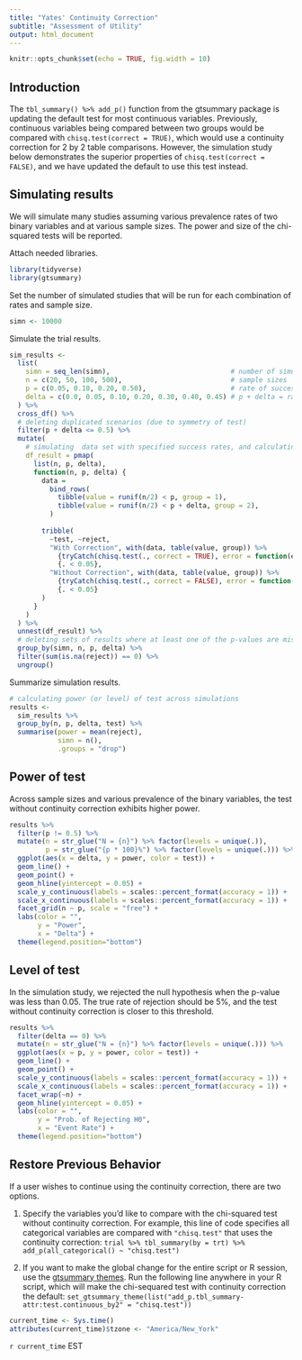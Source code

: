 ```yaml
---
title: "Yates' Continuity Correction"
subtitle: "Assessment of Utility"
output: html_document
---
```


```r
knitr::opts_chunk$set(echo = TRUE, fig.width = 10)
```

## Introduction

The `tbl_summary() %>% add_p()` function from the gtsummary package is updating the default test for most continuous variables.
Previously, continuous variables being compared between two groups would be compared with `chisq.test(correct = TRUE)`, which would use a continuity correction for 2 by 2 table comparisons.
However, the simulation study below demonstrates the superior properties of `chisq.test(correct = FALSE)`, and we have updated the default to use this test instead.

## Simulating results

We will simulate many studies assuming various prevalence rates of two binary variables and at various sample sizes.
The power and size of the chi-squared tests will be reported.

Attach needed libraries.

```r
library(tidyverse)
library(gtsummary)
```

Set the number of simulated studies that will be run for each combination of rates and sample size.

```r
simn <- 10000
```

Simulate the trial results.

```r
sim_results <-
  list(
    simn = seq_len(simn),                              # number of simulations per scenario
    n = c(20, 50, 100, 500),                           # sample sizes
    p = c(0.05, 0.10, 0.20, 0.50),                     # rate of success in group 1
    delta = c(0.0, 0.05, 0.10, 0.20, 0.30, 0.40, 0.45) # p + delta = rate of success in group 2
  ) %>%
  cross_df() %>%
  # deleting duplicated scenarios (due to symmetry of test)
  filter(p + delta <= 0.5) %>%
  mutate(
    # simulating  data set with specified success rates, and calculating p-values
    df_result = pmap(
      list(n, p, delta),
      function(n, p, delta) {
        data = 
          bind_rows(
            tibble(value = runif(n/2) < p, group = 1),
            tibble(value = runif(n/2) < p + delta, group = 2),
          )
        
        tribble(
          ~test, ~reject, 
          "With Correction", with(data, table(value, group)) %>% 
            {tryCatch(chisq.test(., correct = TRUE), error = function(e) NA)$p.value} %>% 
            {. < 0.05},
          "Without Correction", with(data, table(value, group)) %>% 
            {tryCatch(chisq.test(., correct = FALSE), error = function(e) NA)$p.value} %>% 
            {. < 0.05}
        )
      }
    )
  ) %>%
  unnest(df_result) %>% 
  # deleting sets of results where at least one of the p-values are missing
  group_by(simn, n, p, delta) %>% 
  filter(sum(is.na(reject)) == 0) %>%
  ungroup()
```

Summarize simulation results.

```r
# calculating power (or level) of test across simulations
results <- 
  sim_results %>%
  group_by(n, p, delta, test) %>%
  summarise(power = mean(reject),
            simn = n(),
            .groups = "drop") 
```

## Power of test

Across sample sizes and various prevalence of the binary variables, the test without continuity correction exhibits higher power.

```r
results %>%
  filter(p != 0.5) %>%
  mutate(n = str_glue("N = {n}") %>% factor(levels = unique(.)), 
         p = str_glue("{p * 100}%") %>% factor(levels = unique(.))) %>%
  ggplot(aes(x = delta, y = power, color = test)) +
  geom_line() +
  geom_point() +
  geom_hline(yintercept = 0.05) +
  scale_y_continuous(labels = scales::percent_format(accuracy = 1)) +
  scale_x_continuous(labels = scales::percent_format(accuracy = 1)) +
  facet_grid(n ~ p, scale = "free") +
  labs(color = "",
       y = "Power",
       x = "Delta") +
  theme(legend.position="bottom")
```

## Level of test

In the simulation study, we rejected the null hypothesis when the p-value was less than 0.05.
The true rate of rejection should be 5%, and the test without continuity correction is closer to this threshold.

```r
results %>%
  filter(delta == 0) %>%
  mutate(n = str_glue("N = {n}") %>% factor(levels = unique(.))) %>%
  ggplot(aes(x = p, y = power, color = test)) +
  geom_line() +
  geom_point() +
  scale_y_continuous(labels = scales::percent_format(accuracy = 1)) +
  scale_x_continuous(labels = scales::percent_format(accuracy = 1)) +
  facet_wrap(~n) +
  geom_hline(yintercept = 0.05) +
  labs(color = "",
       y = "Prob. of Rejecting H0",
       x = "Event Rate") +
  theme(legend.position="bottom")
```

## Restore Previous Behavior

If a user wishes to continue using the continuity correction, there are two options.

1. Specify the variables you'd like to compare with the chi-squared test without continuity correction. For example, this line of code specifies all categorical variables are compared with `"chisq.test"` that uses the continuity correction: `trial %>% tbl_summary(by = trt) %>% add_p(all_categorical() ~ "chisq.test")`

1. If you want to make the global change for the entire script or R session, use the  [gtsummary themes](http://www.danieldsjoberg.com/gtsummary/articles/themes.html). Run the following line anywhere in your R script, which will make the chi-sequared test with continuity correction the default: `set_gtsummary_theme(list("add_p.tbl_summary-attr:test.continuous_by2" = "chisq.test"))`

```r
current_time <- Sys.time()
attributes(current_time)$tzone <- "America/New_York"  
```

`r current_time` EST